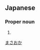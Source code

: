 ==Japanese==
{{ja-kanjitab|正|岡}}

===Proper noun===
{{ja-pos|proper|まさおか}}

# {{surname|lang=ja}}

[[Category:Japanese surnames|まさおか]]